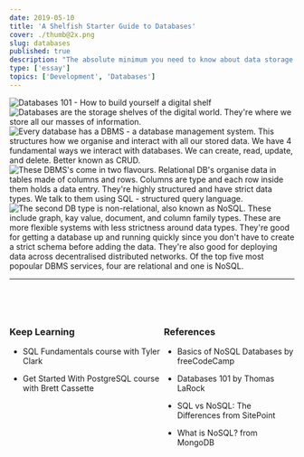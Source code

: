 ```yaml
---
date: 2019-05-10
title: 'A Shelfish Starter Guide to Databases'
cover: ./thumb@2x.png
slug: databases
published: true
description: "The absolute minimum you need to know about data storage."
type: ['essay']
topics: ['Development', 'Databases']
---
```


<Image src="./DB_1.png" alt="Databases 101 - How to build yourself a digital shelf" />

<Image src="./DB_2.png" alt="Databases are the storage shelves of the digital world. They're where we store all our masses of information." />


<Image src="./DB_3.png" alt="Every database has a DBMS - a database management system. This structures how we organise and interact with all our stored data. We have 4 fundamental ways we interact with databases. We can create, read, update, and delete. Better known as CRUD." />

<Image src="./DB_4.png" alt="These DBMS's come in two flavours. Relational DB's organise data in tables made of columns and rows. Columns are type and each row inside them holds a data entry. They're highly structured and have strict data types. We talk to them using SQL - structured query language." />


<Image src="./DB_5.png" alt="The second DB type is non-relational, also known as NoSQL. These include graph, kay value, document, and column family types. These are more flexible systems with less strictness around data types. They're good for getting a database up and running quickly since you don't have to create a strict schema before adding the data. They're also good for deploying data across decentralised distributed networks. Of the top five most popoular DBMS services, four are relational and one is NoSQL." />

<Image src="./DB_6.png" alt="" />

----

<div style="display: flex;
  flex-direction: row;
  align-content: center;
  margin-top: 60px;">

<div>

### Keep Learning 

* <a to="https://egghead.io/courses/sql-fundamentals?rc=272bjb">SQL Fundamentals</a> course with Tyler Clark

* <a to="https://egghead.io/courses/get-started-with-postgresql?rc=272bjb">Get Started With PostgreSQL</a> course with Brett Cassette

</div>

<div>

### References 

* <a to="https://medium.freecodecamp.org/nosql-databases-5f6639ed9574">Basics of NoSQL Databases</a> by freeCodeCamp

* <a to="https://thomaslarock.com/2018/07/databases-101/">Databases 101</a> by Thomas LaRock

* <a to="https://www.sitepoint.com/sql-vs-nosql-differences/">SQL vs NoSQL: The Differences</a> from SitePoint

* <a to="https://www.mongodb.com/nosql-explained">What is NoSQL?</a> from MongoDB

</div>

</div>